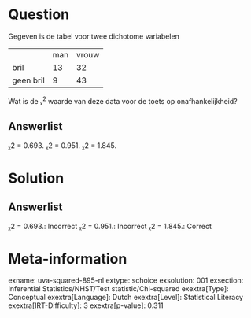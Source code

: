 Question
========

Gegeven is de tabel voor twee dichotome variabelen

  ----------- ----- -------
              man   vrouw
  bril        13    32
  geen bril   9     43
  ----------- ----- -------

Wat is de ᵪ^2^ waarde van deze data voor de toets op onafhankelijkheid?

Answerlist
----------

ᵪ2 =  0.693.
ᵪ2 =  0.951.
ᵪ2 =  1.845.

Solution
========

Answerlist
----------

ᵪ2 =  0.693.: Incorrect
ᵪ2 =  0.951.: Incorrect
ᵪ2 =  1.845.: Correct

Meta-information
================
exname: uva-squared-895-nl
extype: schoice
exsolution: 001
exsection: Inferential Statistics/NHST/Test statistic/Chi-squared
exextra[Type]: Conceptual
exextra[Language]: Dutch
exextra[Level]: Statistical Literacy
exextra[IRT-Difficulty]: 3
exextra[p-value]: 0.311
